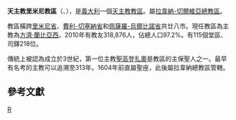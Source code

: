 {{Infobox Roman Catholic diocese
|name= 里米尼 
|jurisdiction=教區
|latin = Dioecesis Ariminensis
|image = Tempio malatestiano, esterno 03.JPG
|caption = 聖高隆主教座堂
|location = [[義大利|義大利]]
|territory = [[里米尼省|里米尼省]]、[[費利-切塞納省|費利-切塞納省]]和<br>[[佩薩羅-烏爾比諾省|佩薩羅-烏爾比諾省]]
|population = 318,876
|rite = [[罗马礼|罗马礼]]
|patron = [[聖高登扎奧|聖高登扎奧]]、[[聖因諾琴|聖因諾琴]]、<br>[[聖朱利亞諾|聖朱利亞諾]]、[[桑斯的聖高隆|桑斯的聖高隆]]、<br>[[聖保拉|聖保拉]]<ref>[http://www.diocesi.rimini.it/diocesi/santi-e-beati-della-chiesa-di-rimini/ Santi e Beati della Chiesa di Rimini]</ref>
|province = 拉韋納-切爾維亞 
|established = 3世紀
|cathedral = [[聖高隆主教座堂_(里米尼)|聖高隆主教座堂]]
|co-cathedral = 
|leadership = 主教
|website = [http://www.diocesi.rimini.it/ 官方網頁]
|pope = 
|patriarch= 
|metropolitan = 
|ordinary = [[方濟·蘭比亞西|方濟·蘭比亞西]]
|coadjutor archbishop =
|coadjutor bishop =
|auxiliary =
|emeritus =
}}

'''天主教里米尼教區'''（{{lang-la|Dioecesis Ariminensis}}、{{lang-it|Diocesi di Rimini}}），是[[義大利|義大利]]一個[[天主教|天主教]][[教區|教區]]。屬[[天主教拉韋納-切爾維亞總教區|拉韋納-切爾維亞總教區]]。

教區橫跨[[里米尼省|里米尼省]]、[[費利-切塞納省|費利-切塞納省]]和[[佩薩羅-烏爾比諾省|佩薩羅-烏爾比諾省]]共廿八市。現任教區為主教為[[方濟·蘭比亞西|方濟·蘭比亞西]]。2010年有教友318,876人，佔總人口97.2%。有115個堂區、司鐸218位。

傳統上被認為成立於3世紀，第一位主教[[聖高登扎奧|聖高登扎奧]]是教區的主保聖人之一。最早有名考的主教可以追溯至313年。1604年前直屬聖座，此後屬拉韋納總教區管轄。
==參考文獻==
{{reflist}}

[[Category:義大利天主教教區|R]]
{{意大利天主教教區}}